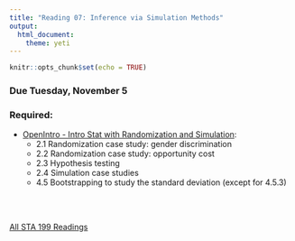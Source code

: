 ```yaml
---
title: "Reading 07: Inference via Simulation Methods"
output: 
  html_document: 
    theme: yeti
---
```


```r
knitr::opts_chunk$set(echo = TRUE)
```

### Due Tuesday, November 5

### Required:

- [OpenIntro - Intro Stat with Randomization and Simulation](https://drive.google.com/file/d/0B-DHaDEbiOGkRHNndUlBaHVmaGM/view):
    - 2.1 Randomization case study: gender discrimination
    - 2.2 Randomization case study: opportunity cost
    - 2.3 Hypothesis testing 
    - 2.4 Simulation case studies
    - 4.5 Bootstrapping to study the standard deviation (except for 4.5.3)


<br>
<br>

[All STA 199 Readings](./readings.html)
